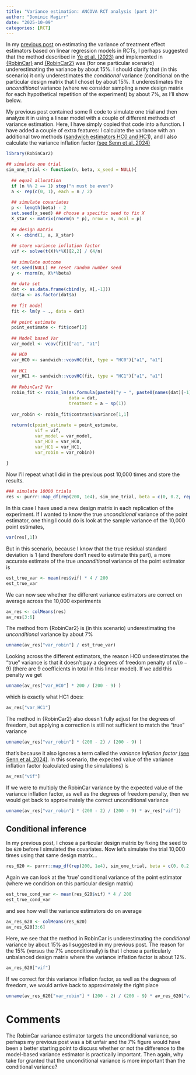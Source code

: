 ```yaml
---
title: "Variance estimation: ANCOVA RCT analysis (part 2)"
author: "Dominic Magirr"
date: "2025-10-09"
categories: [RCT]
---
```




In my [previous post](https://dominicmagirr.github.io/blog/posts/variance_lm/variance_lm.html) on estimating the variance of treatment effect estimators based on linear regression models in RCTs, I perhaps suggested that the method described in [Ye et al. (2023)](https://doi.org/10.1080/01621459.2022.2049278) and implemented in [{RobinCar}](https://marlenabannick.com/RobinCar/) and [{RobinCar2}](https://openpharma.github.io/RobinCar2/main/) was (for one particular scenario) underestimating the variance by about 15\%. I should clarify that (in this scenario) it only underestimates the *conditional* variance (conditional on the particular design matrix that I chose) by about 15\%. It underestimates the *unconditional* variance (where we consider sampling a new design matrix for each hypothetical repetition of the experiment) by about 7\%, as I'll show below.


My previous post contained some R code to simulate one trial and then analyze it in using a linear model with a couple of different methods of variance estimation. Here, I have simply copied that code into a function. I have added a couple of extra features: I calculate the variance with an additional two methods ([sandwich estimators HC0 and HC1](https://doi.org/10.1080/00031305.2000.10474549)), and I also calculate the variance inflation factor [(see Senn et al.,2024)](https://arxiv.org/pdf/2408.06760)

```r
library(RobinCar2)

## simulate one trial 
sim_one_trial <- function(n, beta, x_seed = NULL){
  
  ## equal allocation
  if (n %% 2 == 1) stop("n must be even")
  a <- rep(c(0, 1), each = n / 2)
  
  ## simulate covariates
  p <- length(beta) - 2
  set.seed(x_seed) ## choose a specific seed to fix X
  X_star <- matrix(rnorm(n * p), nrow = n, ncol = p)
  
  ## design matrix
  X <- cbind(1, a, X_star)
  
  ## store variance inflation factor
  vif <- solve(t(X)%*%X)[2,2] / (4/n)
  
  ## simulate outcome
  set.seed(NULL) ## reset random number seed
  y <- rnorm(n, X%*%beta)
  
  ## data set
  dat <- as.data.frame(cbind(y, X[,-1]))
  dat$a <- as.factor(dat$a)
  
  ## fit model
  fit <- lm(y ~ ., data = dat)
  
  ## point estimate
  point_estimate <- fit$coef[2]
  
  ## Model based Var
  var_model <- vcov(fit)["a1", "a1"] 

  ## HC0
  var_HC0 <- sandwich::vcovHC(fit, type = "HC0")["a1", "a1"]
  
  ## HC1
  var_HC1 <- sandwich::vcovHC(fit, type = "HC1")["a1", "a1"]
  
  ## RobinCar2 Var
  robin_fit <- robin_lm(as.formula(paste0("y ~ ", paste0(names(dat)[-1], collapse = "+"))),
                        data = dat,
                        treatment = a ~ sp(1))
  
  var_robin <- robin_fit$contrast$variance[1,1]
  
  return(c(point_estimate = point_estimate,
           vif = vif,
           var_model = var_model,
           var_HC0 = var_HC0,
           var_HC1 = var_HC1,
           var_robin = var_robin))
  
}


```


Now I'll repeat what I did in the previous post 10,000 times and store the results. 

```r
### simulate 10000 trials
res <- purrr::map_df(rep(200, 1e4), sim_one_trial, beta = c(0, 0.2, rep(0.1, 7)))
```


In this case I have used a new design matrix in each replication of the experiment. If I wanted to know the true *unconditional* variance of the point estimator, one thing I could do is look at the sample variance of the 10,000 point estimates,

```r
var(res[,1])
```
But in this scenario, because I know that the true residual standard deviation is $1$ (and therefore don't need to estimate this part), a more accurate estimate of the true *unconditional* variance of the point estimator is 

```r
est_true_var <- mean(res$vif) * 4 / 200
est_true_var
```


We can now see whether the different variance estimators are correct on average across the 10,000 experiments

```r
av_res <- colMeans(res)
av_res[3:6]
```

The method from {RobinCar2} is (in this scenario) underestimating the *unconditional* variance by about 7\%

```r
unname(av_res["var_robin"] / est_true_var)
```

Looking across the different estimators, the reason HC0 underestimates the "true" variance is that it doesn't pay a degrees of freedom penalty of $n / (n - 9)$ (there are 9 coefficients in total in this linear model). If we add this penalty we get

```r
unname(av_res["var_HC0"] * 200 / (200 - 9) )
```

which is exactly what HC1 does:

```r
av_res["var_HC1"] 
```

The method in {RobinCar2} also doesn't fully adjust for the degrees of freedom, but applying a correction is still not sufficient to match the "true" variance 

```r
unname(av_res["var_robin"] * (200 - 2) / (200 - 9) )
```

that's because it also ignores a term called the *variance inflation factor* [(see Senn et al.,2024)](https://arxiv.org/pdf/2408.06760). In this scenario, the expected value of the variance inflation factor (calculated using the simulations) is

```r
av_res["vif"]
```

If we were to multiply the RobinCar variance by the expected value of the variance inflation factor, as well as the degrees of freedom penalty, then we would get back to approximately the correct unconditional variance

```r
unname(av_res["var_robin"] * (200 - 2) / (200 - 9) * av_res["vif"])
```

## Conditional inference

In my previous post, I chose a particular design matrix by fixing the seed to be `620` before I simulated the covariates. Now let's simulate the trial 10,000 times using that same design matrix...

```r
res_620 <- purrr::map_df(rep(200, 1e4), sim_one_trial, beta = c(0, 0.2, rep(0.1, 7)), x_seed = 620)
```

Again we can look at the 'true' conditional variance of the point estimator (where we condition on this particular design matrix)

```r
est_true_cond_var <- mean(res_620$vif) * 4 / 200
est_true_cond_var
```

and see how well the variance estimators do on average

```r
av_res_620 <- colMeans(res_620)
av_res_620[3:6]
```

Here, we see that the method in RobinCar is underestimating the *conditional* variance by about 15\% as I suggested in my previous post. The reason for the 15\% (versus the 7\% unconditionally) is that I chose a particularly unbalanced design matrix where the variance inflation factor is about 12\%.

```r
av_res_620["vif"]
```


If we correct for this variance inflation factor, as well as the degrees of freedom, we would arrive back to approximately the right place

```r
unname(av_res_620["var_robin"] * (200 - 2) / (200 - 9) * av_res_620["vif"])
```


# Comments

The RobinCar variance estimator targets the unconditional variance, so perhaps my previous post was a bit unfair and the 7\% figure would have been a better starting point to discuss whether or not the difference to the model-based variance estimator is practically important. Then again, why take for granted that the unconditional variance is more important than the conditional variance? 



